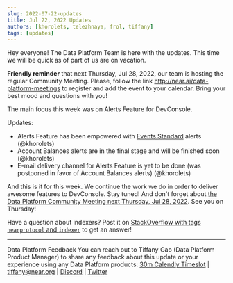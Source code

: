 ```yaml
---
slug: 2022-07-22-updates
title: Jul 22, 2022 Updates
authors: [khorolets, telezhnaya, frol, tiffany]
tags: [updates]
---
```


Hey everyone! The Data Platform Team is here with the updates. This time we will be quick as of part of us are on vacation.

**Friendly reminder** that next Thursday, Jul 28, 2022, our team is hosting the regular Community Meeting. Please, follow the link http://near.ai/data-platform-meetings to register and add the event to your calendar. Bring your best mood and questions with you!

The main focus this week was on Alerts Feature for DevConsole.

Updates:

<!-- truncate -->

- Alerts Feature has been empowered with [Events Standard](https://nomicon.io/Standards/EventsFormat) alerts (@khorolets)
- Account Balances alerts are in the final stage and will be finished soon (@khorolets)
- E-mail delivery channel for Alerts Feature is yet to be done (was postponed in favor of Account Balances alerts) (@khorolets)

And this is it for this week. We continue the work we do in order to deliver awesome features to DevConsole. Stay tuned! And don't forget about [the Data Platform Community Meeting next Thursday, Jul 28, 2022](http://near.ai/data-platform-meetings). See you on Thursday!

Have a question about indexers? Post it on [StackOverflow with tags `nearprotocol` and `indexer`](https://stackoverflow.com/questions/tagged/nearprotocol+indexer) to get an answer!

---

Data Platform Feedback
You can reach out to Tiffany Gao (Data Platform Product Manager) to share any feedback about this update or your experience using any Data Platform products:
[30m Calendly Timeslot](https://calendly.com/tiffany-236/30min) | [tiffany@near.org](mailto:tiffany@near.org) | [Discord](https://discord.com/channels/490367152054992913/542945453533036544) | [Twitter](https://twitter.com/TiffanyYijiaGao)
